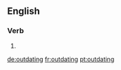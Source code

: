 ==English==

===Verb===
{{head|en}}

# {{present participle of|outdate|lang=en}}

[[de:outdating]]
[[fr:outdating]]
[[pt:outdating]]